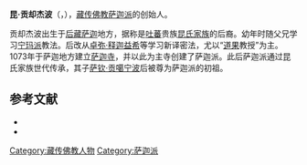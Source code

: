 '''昆·贡却杰波'''（{{bo|z=འཁོན་དཀོན་མཆོག་རྒྱལ་པོ་|w='khon dkon mchog rgyal po}}，{{bd|1034年||1102年}}），[[藏传佛教|藏传佛教]][[萨迦派|萨迦派]]的创始人。

贡却杰波出生于[[后藏|后藏]][[萨迦|萨迦]]地方，据称是[[吐蕃|吐蕃]]贵族[[昆氏家族|昆氏家族]]的后裔。幼年时随父兄学习[[宁玛派|宁玛派]]教法。后改从[[卓弥·释迦益希|卓弥·释迦益希]]等学习新译密法，尤以“[[道果|道果]]教授”为主。1073年于萨迦地方建立[[萨迦寺|萨迦寺]]，并以此为主寺创建了萨迦派。此后萨迦派通过昆氏家族世代传承，其子[[萨钦·贡噶宁波|萨钦·贡噶宁波]]后被尊为萨迦派的初祖。
{{start box}}
{{s-hou|第一世萨迦法王·贡却杰波||1034年||1102年}}
{{succession box|首任|[[仁钦扎|仁钦扎]]|[[萨迦法王|萨迦法王]]|1073年—1102年}}
{{end box}}
== 参考文献 ==
{{ReflistH}}
* {{cite book|title=《佛教大辞典》|editor=[[任继愈|任继愈]]|publisher=江苏古籍出版社|year=2002}}
* {{cite book|title=《西藏历史文化辞典》|editor=王尧、陈庆英|publisher=西藏人民出版社、浙江人民出版社|year=1998}}
{{ReflistF}}

[[Category:藏传佛教人物|Category:藏传佛教人物]]
[[Category:萨迦派|Category:萨迦派]]